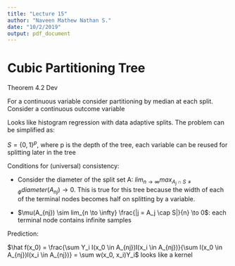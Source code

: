 ```yaml
---
title: "Lecture 15"
author: "Naveen Mathew Nathan S."
date: "10/2/2019"
output: pdf_document
---
```


# Cubic Partitioning Tree

Theorem 4.2 Dev

For a continuous variable consider partitioning by median at each split. Consider a continuous outcome variable

Looks like histogram regression with data adaptive splits. The problem can be simplified as:

$S = \{0, 1\}^p$, where p is the depth of the tree, each variable can be reused for splitting later in the tree

Conditions for (universal) consistency:

- Consider the diameter of the split set A: $lim_{n \to \infty} max_{A_j \cap S \ne \phi} diameter(A_{nj}) \to 0$. This is true for this tree because the width of each of the terminal nodes becomes half on splitting by a variable.

- $\mu(A_{nj}) \sim lim_{n \to \infty} \frac{|j = A_j \cap S|}{n} \to 0$: each terminal node contains infinite samples

Prediction:

$\hat f(x_0) = \frac{\sum Y_i I(x_0 \in A_{nj})I(x_i \in A_{nj})}{\sum I(x_0 \in A_{nj})I(x_i \in A_{nj})} = \sum w(x_0, x_i)Y_i$ looks like a kernel
